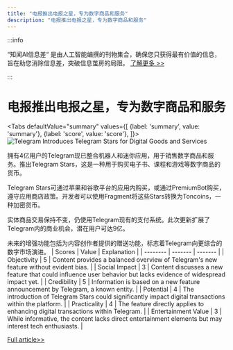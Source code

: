 ```yaml
---
title: "电报推出电报之星，专为数字商品和服务"
description: "电报推出电报之星，专为数字商品和服务"
---
```



:::info

“知闻AI信息差“ 是由人工智能编撰的刊物集合，确保您只获得最有价值的信息，旨在助您消除信息差，突破信息茧房的局限。  [了解更多 >>](/)

:::

# 电报推出电报之星，专为数字商品和服务


<Tabs
	defaultValue="summary"
	values={[
	{label: 'summary', value: 'summary'},
	{label: 'score', value: 'score'},
]}>
<TabItem value="summary">
<img
  src="https://image.informedainews.com/2024/06/07/To-yuu-1717725020-0.jpg"
  alt="Telegram Introduces Telegram Stars for Digital Goods and Services"
/>



拥有4亿用户的Telegram现已整合机器人和迷你应用，用于销售数字商品和服务。推出Telegram Stars，这是一种用于购买电子书、课程和游戏等数字商品的货币。

Telegram Stars可通过苹果和谷歌平台的应用内购买，或通过PremiumBot购买，遵守应用商店政策。开发者可以使用Fragment将这些Stars转换为Toncoins，一种加密货币。

实体商品交易保持不变，仍使用Telegram现有的支付系统。此次更新扩展了Telegram内的商业机会，潜在用户可达9亿。

未来的增强功能包括为内容创作者提供的赠送功能，标志着Telegram向更综合的数字市场演进。
</TabItem>
<TabItem value="score">
	| Scores     | Value   | Explanation |
	| -------- | ------- | ------- |
	| Objectivity  | 5    | Content provides a balanced overview of Telegram's new feature without evident bias.    |
	| Social Impact | 3     | Content discusses a new feature that could influence user behavior but lacks evidence of widespread impact yet.    |
	| Credibility    | 5    | Information is based on a new feature announcement by Telegram, a known entity.    |
	| Potential    | 4    | The introduction of Telegram Stars could significantly impact digital transactions within the platform.    |
	| Practicality    | 4    | The feature directly applies to enhancing digital transactions within Telegram.    |
	| Entertainment Value    | 3    | While informative, the content lacks direct entertainment elements but may interest tech enthusiasts.    |
</TabItem>
</Tabs>

[Full article>>](https://telegram.org/blog/telegram-stars)

